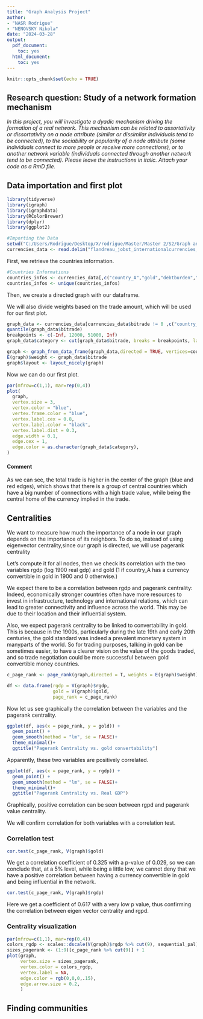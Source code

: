 ```yaml
---
title: "Graph Analysis Project"
author: 
- "NASR Rodrigue"
- "NENOVSKY Nikola"
date: "2024-03-28"
output: 
  pdf_document:
    toc: yes
  html_document:
    toc: yes
---
```


```r
knitr::opts_chunk$set(echo = TRUE)
```

## Research question: Study of a network formation mechanism

*In this project, you will investigate a dyadic mechanism driving the formation of a real network. This mechanism can be related to assortativity or dissortativity on a node attribute (similar or dissimilar individuals tend to be connected), to the sociability or popularity of a node attribute (some individuals connect to more people or receive more connections), or to another network variable (individuals connected through another network tend to be connected). Please leave the instructions in italic. Attach your code as a RmD file.*

## Data importation and first plot

```r
library(tidyverse)
library(igraph)
library(igraphdata)
library(RColorBrewer)
library(dplyr)
library(ggplot2)
```

```r
#Importing the Data
setwd("C:/Users/Rodrigue/Desktop/X/rodrigue/Master/Master 2/S2/Graph analysis/Project")
currencies_data <- read.delim("flandreau_jobst_internationalcurrencies_data.txt", skip = 9)
```

First, we retrieve the countries information.

```r
#Countries Informations
countries_infos <- currencies_data[,c("country_A","gold","debtburden","rlong","rshort1900","rshort1890","rgdp","rgdpcap","poldemo","coverage")]
countries_infos <- unique(countries_infos)
```

Then, we create a directed graph with our dataframe.

We will also divide weights based on the trade amount, which will be used for our first plot.

```r
graph_data <- currencies_data[currencies_data$bitrade != 0 ,c("country_A","country_B","bitrade")]
quantile(graph_data$bitrade)
breakpoints <- c(-Inf, 12000, 51000, Inf)
graph_data$category <- cut(graph_data$bitrade, breaks = breakpoints, labels = c("green", "blue", "red"))

graph <- graph_from_data_frame(graph_data,directed = TRUE, vertices=countries_infos)
E(graph)$weight <- graph_data$bitrade
graph$layout <- layout_nicely(graph)
```

Now we can do our first plot.

```r
par(mfrow=c(1,1), mar=rep(0,4))
plot(
  graph,
  vertex.size = 3,
  vertex.color = "blue",
  vertex.frame.color = "blue",
  vertex.label.cex = 0.8,
  vertex.label.color = "black",
  vertex.label.dist = 0.3,
  edge.width = 0.1,
  edge.cex = 1,
  edge.color = as.character(graph_data$category),
)
```

#### Comment

As we can see, the total trade is higher in the center of the graph (blue and red edges), which shows that there is a group of central countries which have a big number of connections with a high trade value, while being the central home of the currency implied in the trade.

## Centralities

We want to measure how much the importance of a node in our graph depends on the importance of its neighbors. To do so, instead of using eigenvector centrality,since our graph is directed, we will use pagerank centrality

Let's compute it for all nodes, then we check its correlation with the two variables rgdp (log 1900 real gdp) and gold (1 if country_A has a currency convertible in gold in 1900 and 0 otherwise.)

We expect there to be a correlation between rgdp and pagerank centrality: Indeed, economically stronger countries often have more resources to invest in infrastructure, technology and international relations, which can lead to greater connectivity and influence across the world. This may be due to their location and their influential system.

Also, we expect pagerank centrality to be linked to convertability in gold. This is because in the 1900s, particularly during the late 19th and early 20th centuries, the gold standard was indeed a prevalent monetary system in manyparts of the world. So for trading purposes, talking in gold can be sometimes easier, to have a clearer vision on the value of the goods traded, and so trade negotiation could be more successful between gold convertible money countries.

```r
c_page_rank <- page_rank(graph,directed = T, weights = E(graph)$weight)$vector

df <- data.frame(rgdp = V(graph)$rgdp,
                 gold = V(graph)$gold,
                 page_rank = c_page_rank)
```

Now let us see graphically the correlation between the variables and the pagerank centrality.

```r
ggplot(df, aes(x = page_rank, y = gold)) +
  geom_point() +
  geom_smooth(method = "lm", se = FALSE)+
  theme_minimal()+
  ggtitle("Pagerank Centrality vs. gold convertability")
```

Apparently, these two variables are positively correlated.

```r
ggplot(df, aes(x = page_rank, y = rgdp)) +
  geom_point() +
  geom_smooth(method = "lm", se = FALSE)+
  theme_minimal()+
  ggtitle("Pagerank Centrality vs. Real GDP")
```

Graphically, positive correlation can be seen between rgpd and pagerank value centrality.

We will confirm correlation for both variables with a correlation test.

### Correlation test

```r
cor.test(c_page_rank, V(graph)$gold)
```

We get a correlation coefficient of 0.325 with a p-value of 0.029, so we can conclude that, at a 5% level, while being a little low, we cannot deny that we have a positive correlation between having a currency convertible in gold and being influential in the network.

```r
cor.test(c_page_rank, V(graph)$rgdp)
```

Here we get a coefficient of 0.617 with a very low p value, thus confirming the correlation between eigen vector centrality and rgpd.

### Centrality visualization

```r
par(mfrow=c(1,1), mar=rep(0,4))
colors_rgdp <- scales::dscale(V(graph)$rgdp %>% cut(9), sequential_pal)
sizes_pagerank <- (1:9)[c_page_rank %>% cut(9)] + 1
plot(graph,
     vertex.size = sizes_pagerank,
     vertex.color = colors_rgdp,
     vertex.label = NA,
     edge.color = rgb(0,0,0,.15),
     edge.arrow.size = 0.2,
     )
```

## Finding communities
